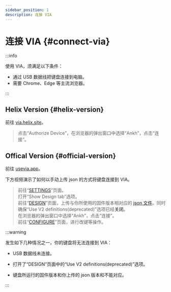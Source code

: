 ```yaml
---
sidebar_position: 1
description: 连接 VIA
---
```



# 连接 VIA  {#connect-via}


<PlaygroundCardsRow />

:::info

使用 VIA，须满足以下条件：

* 通过 USB 数据线把键盘连接到电脑。
* 需要 Chrome、Edge 等主流浏览器。

:::

## Helix Version {#helix-version}

前往 [via.helix.site](https://via.helix.site/)。

> <text className="quote-text"> <Icon icon="fa-solid fa-caret-right" /> 点击“Authorize Device”，在浏览器的弹出窗口中选择“Ankh”，点击“连接”。</text>

## Offical Version {#official-version}

前往 [usevia.app](https://usevia.app/)。

下方视频演示了如何以手动上传 json 的方式将键盘连接到 VIA。

<ReactPlayer playing controls height="100%" muted={true} url={via_tuts_1} />

> <text className="quote-text"> <Icon icon="fa-solid fa-caret-right" /> 前往“[SETTINGS](https://usevia.app/settings)”页面。  
<Icon icon="fa-solid fa-caret-right" /> 打开“Show Design tab”选项。  
<Icon icon="fa-solid fa-caret-right" /> 前往“[DESIGN](https://usevia.app/design)”页面，上传与你所使用的固件版本相对应的 [<Icon icon="fa-solid fa-file-arrow-down" /> json 文件](/docs-ankh-r2/downloads/firmware)。同时确保“Use V2 definitions(deprecated)”选项已经**关闭**。  
<Icon icon="fa-solid fa-caret-right" /> 在浏览器的弹出窗口中选择“Ankh”，点击“连接”。  
<Icon icon="fa-solid fa-caret-right" /> 前往“[CONFIGURE](https://usevia.app/)”页面，进行改键等操作。</text>

:::warning

发生如下几种情况之一，你的键盘将无法连接到 VIA：

* USB 数据线未连接。

* 打开了“DESIGN”页面中的“Use V2 definitions(deprecated)”选项。

* 键盘所运行的固件版本和你上传的 json 版本和不能对应。

:::